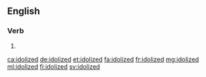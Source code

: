 ==English==

===Verb===
{{head|en|verb form}}

# {{en-past of|idolize}}

[[ca:idolized]]
[[de:idolized]]
[[et:idolized]]
[[fa:idolized]]
[[fr:idolized]]
[[mg:idolized]]
[[ml:idolized]]
[[fi:idolized]]
[[sv:idolized]]